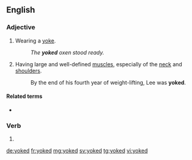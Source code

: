 ==English==

===Adjective===
{{en-adj|-}}

# Wearing a [[yoke]].
#: ''The '''yoked''' oxen stood ready.''
# {{label|en|bodybuilding}} Having large and well-defined [[muscle]]s, especially of the [[neck]] and [[shoulder]]s.
#: By the end of his fourth year of weight-lifting, Lee was '''yoked'''.

====Related terms====
* {{l|en|yoke}}

===Verb===
{{head|en|verb form}}

# {{en-past of|yoke}}

[[de:yoked]]
[[fr:yoked]]
[[mg:yoked]]
[[sv:yoked]]
[[tg:yoked]]
[[vi:yoked]]